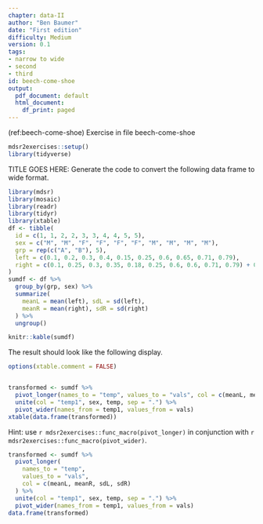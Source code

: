 ```yaml
---
chapter: data-II
author: "Ben Baumer"
date: "First edition"
difficulty: Medium
version: 0.1
tags:
- narrow to wide
- second
- third
id: beech-come-shoe
output:
  pdf_document: default
  html_document:
    df_print: paged
---
```


(ref:beech-come-shoe) Exercise in file beech-come-shoe

```r
mdsr2exercises::setup()
library(tidyverse)
```

TITLE GOES HERE: Generate the code to convert the following data frame to wide format.

```r
library(mdsr)
library(mosaic)
library(readr)
library(tidyr)
library(xtable)
df <- tibble(
  id = c(1, 1, 2, 2, 3, 3, 4, 4, 5, 5),
  sex = c("M", "M", "F", "F", "F", "F", "M", "M", "M", "M"),
  grp = rep(c("A", "B"), 5),
  left = c(0.1, 0.2, 0.3, 0.4, 0.15, 0.25, 0.6, 0.65, 0.71, 0.79),
  right = c(0.1, 0.25, 0.3, 0.35, 0.18, 0.25, 0.6, 0.6, 0.71, 0.79) + 0.1
)
sumdf <- df %>%
  group_by(grp, sex) %>%
  summarize(
    meanL = mean(left), sdL = sd(left),
    meanR = mean(right), sdR = sd(right)
  ) %>%
  ungroup()
```

```r
knitr::kable(sumdf)
```

The result should look like the following display.
```r
options(xtable.comment = FALSE)


transformed <- sumdf %>%
  pivot_longer(names_to = "temp", values_to = "vals", col = c(meanL, meanR, sdL, sdR)) %>%
  unite(col = "temp1", sex, temp, sep = ".") %>%
  pivot_wider(names_from = temp1, values_from = vals)
xtable(data.frame(transformed))
```
Hint: use `r mdsr2exercises::func_macro(pivot_longer)` in conjunction with `r mdsr2exercises::func_macro(pivot_wider)`.

<!--begin-answer-->
```r
transformed <- sumdf %>%
  pivot_longer(
    names_to = "temp", 
    values_to = "vals", 
    col = c(meanL, meanR, sdL, sdR)
  ) %>%
  unite(col = "temp1", sex, temp, sep = ".") %>%
  pivot_wider(names_from = temp1, values_from = vals)
data.frame(transformed)
```
<!--end-answer-->


